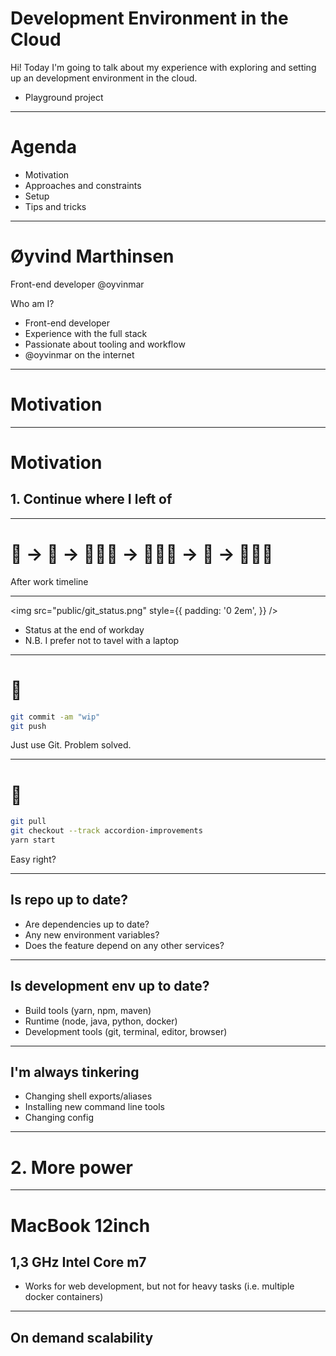 


# Development Environment in the Cloud

<Notes>
Hi! Today I'm going to talk about my experience with exploring and setting up an development environment in the cloud.

- Playground project

</Notes>

---

# Agenda

- Motivation
- Approaches and constraints
- Setup
- Tips and tricks

---

# Øyvind Marthinsen

Front-end developer
@oyvinmar

<Notes>

Who am I?

- Front-end developer
- Experience with the full stack
- Passionate about tooling and workflow
- @oyvinmar on the internet

</Notes>

---

# Motivation

---

# Motivation

## 1. Continue where I left of

---

<h1><Flip>🏃</Flip> → <Flip>🚋</Flip> → 🧸👶🏻 → 👨🏻‍🍳 → 🛌 → 👨🏻‍💻</h1>

<Notes> After work timeline </Notes>

---

<img
  src="public/git_status.png"
  style={{
    padding: '0 2em',
  }}
/>

<Notes>

- Status at the end of workday
- N.B. I prefer not to tavel with a laptop

</Notes>

---

##

# :office:

```bash
git commit -am "wip"
git push
```

<Notes>

Just use Git. Problem solved.

</Notes>

---

# :house_with_garden:

```bash
git pull
git checkout --track accordion-improvements
yarn start
```

<Notes>

Easy right?

</Notes>

---

## Is repo up to date?

- Are dependencies up to date?
- Any new environment variables?
- Does the feature depend on any other services?

---

## Is development env up to date?

- Build tools (yarn, npm, maven)
- Runtime (node, java, python, docker)
- Development tools (git, terminal, editor, browser)

---

## I'm always tinkering

- Changing shell exports/aliases
- Installing new command line tools
- Changing config

---

# 2. More power

---

# MacBook 12inch

## 1,3 GHz Intel Core m7

<Notes>

- Works for web development, but not for heavy tasks (i.e. multiple docker containers)

</Notes>

---

## On demand scalability
